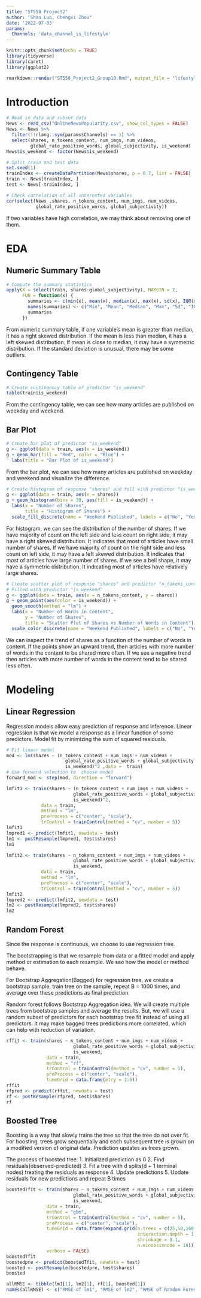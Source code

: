 ```yaml
---
title: "ST558 Project2"
author: "Shan Luo, Chengxi Zhou"
date: '2022-07-03'
params:
  Channels: 'data_channel_is_lifestyle'
---
```


```r
knitr::opts_chunk$set(echo = TRUE)
library(tidyverse)
library(caret)
library(ggplot2)
```

```r
rmarkdown::render("ST558_Project2_Group10.Rmd", output_file = "lifestyle.html", params = list(Channels = 'data_channel_is_lifestyle'))
```

# Introduction

```r
# Read in data and subset data
News <- read_csv("OnlineNewsPopularity.csv", show_col_types = FALSE) 
News <- News %>% 
  filter(!!rlang::sym(params$Channels) == 1) %>%
  select(shares, n_tokens_content, num_imgs, num_videos,
         global_rate_positive_words, global_subjectivity, is_weekend)
News$is_weekend <- factor(News$is_weekend)
```

```r
# Split train and test data
set.seed(1)
trainIndex <- createDataPartition(News$shares, p = 0.7, list = FALSE)
train <- News[trainIndex, ]
test <- News[-trainIndex, ]
```

```r
# Check correlation of all interested variables
cor(select(News ,shares, n_tokens_content, num_imgs, num_videos,
           global_rate_positive_words, global_subjectivity))
```

If two variables have high correlation, we may think about removing one of them.  

# EDA  

## Numeric Summary Table  

```r
# Compute the summary statistics
apply(X = select(train, shares:global_subjectivity), MARGIN = 2,
      FUN = function(x) {
        summaries <- c(min(x), mean(x), median(x), max(x), sd(x), IQR(x))
        names(summaries) <- c("Min", "Mean", "Median", "Max", "Sd", "IQR")
        summaries
      })
```

From numeric summary table, if one variable's mean is greater than median, it has a right skewed distribution. If the mean is less than median, it has a left skewed distribution. If mean is close to median, it may have a symmetric distribution. If the standard deviation is unusual, there may be some outliers.  

## Contingency Table  

```r
# Create contingency table of predictor "is_weekend"
table(train$is_weekend)
```

From the contingency table, we can see how many articles are published on weekday and weekend.  

## Bar Plot  

```r
# Create bar plot of predictor "is_weekend"
g <- ggplot(data = train, aes(x = is_weekend))
g + geom_bar(fill = "Red", color = "Blue") +
  labs(title = "Bar Plot of is_weekend")
```

From the bar plot, we can see how many articles are published on weekday and weekend and visualize the difference.  

```r
# Create histogram of response "shares" and fill with predictor "is_weekend"
g <- ggplot(data = train, aes(x = shares))
g + geom_histogram(bins = 30, aes(fill = is_weekend)) +
  labs(x = "Number of Shares",
       title = "Histogram of Shares") +
  scale_fill_discrete(name = "Weekend Published", labels = c("No", "Yes"))
```

For histogram, we can see the distribution of the number of shares. If we have majority of count on the left side and less count on right side, it may have a right skewed distribution. It indicates that most of articles have small number of shares. If we have majority of count on the right side and less count on left side, it may have a left skewed distribution. It indicates that most of articles have large number of shares. If we see a bell shape, it may have a symmetric distribution. It indicating most of articles have relatively large shares.  

```r
# Create scatter plot of response "shares" and predictor "n_tokens_content".
# Filled with predictor "is_weekend"
g <- ggplot(data = train, aes(x = n_tokens_content, y = shares))
g + geom_point(aes(color = is_weekend)) +
  geom_smooth(method = "lm") +
  labs(x = "Number of Words in Content",
       y = "Number of Shares",
       title = "Scatter Plot of Shares vs Number of Words in Content") +
  scale_color_discrete(name = "Weekend Published", labels = c("No", "Yes"))
```

We can inspect the trend of shares as a function of the number of words in content. If the points show an upward trend, then articles with more number of words in the content to be shared more often. If we see a negative trend then articles with more number of words in the content tend to be shared less often.

# Modeling  

## Linear Regression  

Regression models allow easy prediction of response and inference. Linear regression is that we model a response as a linear function of some predictors. Model fit by minimizing the sum of squared residuals.  

```r
# Fit linear model
mod <- lm(shares ~ (n_tokens_content + num_imgs + num_videos + 
                      global_rate_positive_words + global_subjectivity + 
                      is_weekend)^2 ,data =  train)
# Use forward selection to  choose model
forward_mod <- step(mod, direction = "forward")

lmfit1 <- train(shares ~ (n_tokens_content + num_imgs + num_videos + 
                         global_rate_positive_words + global_subjectivity + 
                         is_weekend)^2,
             data = train,
             method = "lm",
             preProcess = c("center", "scale"),
             trControl = trainControl(method = "cv", number = 5))
lmfit1
lmpred1 <- predict(lmfit1, newdata = test) 
lm1 <- postResample(lmpred1, test$shares)
lm1
```

```r
lmfit2 <- train(shares ~ n_tokens_content + num_imgs + num_videos + 
                         global_rate_positive_words + global_subjectivity + 
                         is_weekend,
             data = train,
             method = "lm",
             preProcess = c("center", "scale"),
             trControl = trainControl(method = "cv", number = 5))
lmfit2
lmpred2 <- predict(lmfit2, newdata = test) 
lm2 <- postResample(lmpred2, test$shares)
lm2
```

## Random Forest  

Since the response is continuous, we choose to use regression tree.  

The bootstrapping is that we resample from data or a fitted model and apply method or estimation to each resample. We see how the model or method behave.  

For Bootstrap Aggregation(Bagged) for regression tree, we create a bootstrap sample, train tree on the sample, repeat B = 1000 times, and average over these predictions as final prediction.  

Random forest follows Bootstrap Aggregation idea. We will create multiple trees from bootstrap samples and average the results. But, we will use a random subset of predictors for each bootstrap tree fit instead of using all predictors. It may make bagged trees predictions more correlated, which can help with reduction of variation.  

```r
rffit <- train(shares ~ n_tokens_content + num_imgs + num_videos + 
                         global_rate_positive_words + global_subjectivity + 
                         is_weekend, 
               data = train, 
               method = "rf", 
               trControl = trainControl(method = "cv", number = 5), 
               preProcess = c("center", "scale"),
               tuneGrid = data.frame(mtry = 1:6))
rffit
rfpred <- predict(rffit, newdata = test) 
rf <- postResample(rfpred, test$shares)
rf
```

## Boosted Tree  

Boosting is a way that slowly trains the tree so that the tree do not over fit. For boosting, trees grow sequentially and each subsequent tree is grown on a modified version of original data. Prediction updates as trees grown.  

The process of boosted tree: 
1. Initialized prediction as 0 
2. Find residuals(observed-predicted) 
3. Fit a tree with d splits(d + 1 terminal nodes) treating the residuals as response
4. Update predictions
5. Update residuals for new predictions and repeat B times

```r
boostedTfit <- train(shares ~ n_tokens_content + num_imgs + num_videos + 
                         global_rate_positive_words + global_subjectivity + 
                         is_weekend, 
               data = train, 
               method = "gbm", 
               trControl = trainControl(method = "cv", number = 5), 
               preProcess = c("center", "scale"),
               tuneGrid = data.frame(expand.grid(n.trees = c(25,50,100,150,200), 
                                                 interaction.depth = 1:4,
                                                 shrinkage = 0.1,
                                                 n.minobsinnode = 10)),
               verbose = FALSE)
boostedTfit
boostedpre <- predict(boostedTfit, newdata = test) 
boosted <- postResample(boostedpre, test$shares)
boosted
```

```r
allRMSE <- tibble(lm1[1], lm2[1], rf[1], boosted[1])
names(allRMSE) <- c("RMSE of lm1", "RMSE of lm2", "RMSE of Random Forest", "RMSE of Boosted Tree")
```

